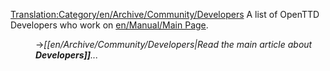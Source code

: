 [[Translation:Category/en/Archive/Community/Developers]]
A list of OpenTTD Developers who work on [[en/Manual/Main Page]].

:→''[[en/Archive/Community/Developers|Read the main article about '''Developers]]'''...''